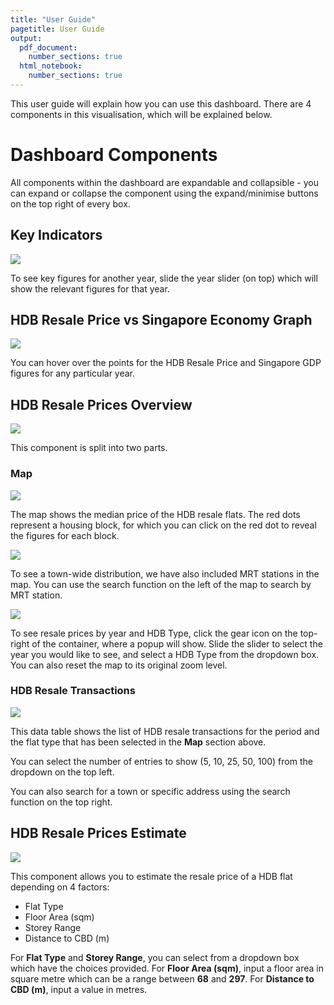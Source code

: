 ```yaml
---
title: "User Guide"
pagetitle: User Guide
output:
  pdf_document:
    number_sections: true
  html_notebook:
    number_sections: true
---
```


This user guide will explain how you can use this dashboard. There are 4 components in this visualisation, which will be explained below.

# Dashboard Components

All components within the dashboard are expandable and collapsible - you can expand or collapse the component using the expand/minimise buttons on the top right of every box.

## Key Indicators

![](../www/db_economy_1.png)

To see key figures for another year, slide the year slider (on top) which will show the relevant figures for that year.

## HDB Resale Price vs Singapore Economy Graph

![](../www/db_economy_2.png)

You can hover over the points for the HDB Resale Price and Singapore GDP figures for any particular year.

## HDB Resale Prices Overview

![](../www/db_hdb_resale_1.png)

This component is split into two parts.

### Map

![](../www/db_hdb_resale_2.png)

The map shows the median price of the HDB resale flats. The red dots represent a housing block, for which you can click on the red dot to reveal the figures for each block.

![](../www/db_hdb_resale_3.png)

To see a town-wide distribution, we have also included MRT stations in the map. You can use the search function on the left of the map to search by MRT station.

![](../www/db_hdb_resale_4.png)

To see resale prices by year and HDB Type, click the gear icon on the top-right of the container, where a popup will show. Slide the slider to select the year you would like to see, and select a HDB Type from the dropdown box. You can also reset the map to its original zoom level.

### HDB Resale Transactions

![](../www/db_hdb_resale_5.png)

This data table shows the list of HDB resale transactions for the period and the flat type that has been selected in the **Map** section above.

You can select the number of entries to show (5, 10, 25, 50, 100) from the dropdown on the top left.

You can also search for a town or specific address using the search function on the top right.

## HDB Resale Prices Estimate

![](../www/db_estimate.png)

This component allows you to estimate the resale price of a HDB flat depending on 4 factors:

- Flat Type
- Floor Area (sqm)
- Storey Range
- Distance to CBD (m)

For **Flat Type** and **Storey Range**, you can select from a dropdown box which have the choices provided. For **Floor Area (sqm)**, input a floor area in square metre which can be a range between **68** and **297**. For **Distance to CBD (m)**, input a value in metres.

